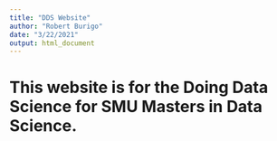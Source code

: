 ```yaml
---
title: "DDS Website"
author: "Robert Burigo"
date: "3/22/2021"
output: html_document
---
```


# This website is for the Doing Data Science for SMU Masters in Data Science. 
